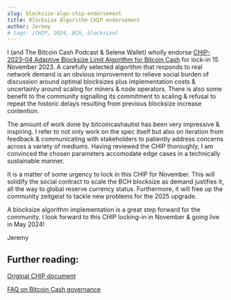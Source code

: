 ```yaml
---
slug: blocksize-algo-chip-endorsement
title: Blocksize Algorithm CHIP endorsement
author: Jeremy
# tags: [CHIP, 2024, BCH, blocksize]
---
```


I (and The Bitcoin Cash Podcast & Selene Wallet) wholly endorse [CHIP-2023-04 Adaptive Blocksize Limit Algorithm for Bitcoin Cash](https://gitlab.com/0353F40E/ebaa) for lock-in 15 November 2023. A carefully selected algorithm that responds to real network demand is an obvious improvement to relieve social burden of discussion around optimal blocksizes plus implementation costs & uncertainty around scaling for miners & node operators. There is also some benefit to the community signalling its commitment to scaling & refusal to repeat the historic delays resulting from previous blocksize increase contention.

The amount of work done by bitcoincashautist has been very impressive & inspiring. I refer to not only work on the spec itself but also on iteration from feedback & communicating with stakeholders to patiently address concerns across a variety of mediums. Having reviewed the CHIP thoroughly, I am convinced the chosen parameters accomodate edge cases in a technically sustainable manner.

It is a matter of some urgency to lock in this CHIP for November. This will solidify the social contract to scale the BCH blocksize as demand justifies it, all the way to global reserve currency status. Furthermore, it will free up the community zeitgeist to tackle new problems for the 2025 upgrade.

A blocksize algorithm implementation is a great step forward for the community. I look forward to this CHIP locking-in in November & going live in May 2024!

Jeremy



<!-- truncate -->

## Further reading:

[Original CHIP document](https://gitlab.com/0353F40E/ebaa)

[FAQ on Bitcoin Cash governance](/faqs/Decentralisation/how-does-BCH-governance-work)
